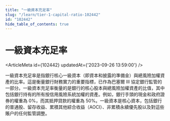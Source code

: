 ```yaml
---
title: "一級資本充足率"
slug: "/learn/tier-1-capital-ratio-102442"
id: "102442"
hide_table_of_contents: true
---
```



# 一級資本充足率

<ArticleMeta id={102442} updatedAt={'2023-09-26 13:59:00'} />
<div className='border-solid border-b border-t-0 my-4 border-[var(--ifm-color-gray-300)]' />

一級資本充足率是指銀行核心一級資本（即資本和披露的準備金）與總風險加權資產的比率。這是衡量銀行財務實力的重要指標，已作為巴塞爾 III 協定銀行監管的一部分。一級資本充足率衡量的是銀行的核心股本與總風險加權資產的比值，其中包括銀行持有的所有按信用風險系統加權的資產。例如，銀行手頭的現金和政府證券的權重為 0%，而其抵押貸款的權重為 50%。一級資本是核心資本，包括銀行的普通股、留存收益、累積其他綜合收益（AOCI）、非累積永續優先股以及對這些賬户的任何監管調整。
